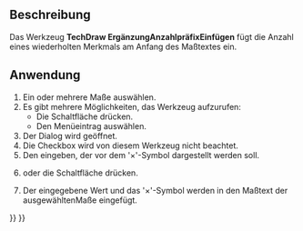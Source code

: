 <languages/>

{{Docnav/de
|[[TechDraw_ExtensionInsertSquare/de|ErgänzungQuadratsymbolEinfügen]]
|[[TechDraw_ExtensionRemovePrefixChar/de|ErgänzungPräfixsymbolEntfernen]]
|[[TechDraw_Workbench/de|TechDraw]]
|IconL=TechDraw_ExtensionInsertSquare.svg
|IconR=TechDraw_ExtensionRemovePrefixChar.svg
|IconC=Workbench_TechDraw.svg
}}

{{GuiCommand/de
|Name=TechDraw ExtensionInsertRepetition
|Name/de=TechDraw ErgänzungAnzahlpräfixEinfügen
|MenuLocation=TechDraw → Ergänzungen: Maße → Anzahl-Präfix ('n×') einfügen
|Workbenches=[[TechDraw_Workbench/de|TechDraw]]
|Version=1.0
|SeeAlso=[[TechDraw_ExtensionInsertDiameter/de|TechDraw ErgänzungDurchmesserEinfügen]], [[TechDraw_ExtensionInsertSquare/de|TechDraw ErgänzungQuadratsymbolEinfügen]]
}}

<span id="Description"></span>
==Beschreibung==

Das Werkzeug '''TechDraw ErgänzungAnzahlpräfixEinfügen''' fügt die Anzahl eines wiederholten Merkmals am Anfang des Maßtextes ein.

<span id="Usage"></span>
==Anwendung==

# Ein oder mehrere Maße auswählen.
# Es gibt mehrere Möglichkeiten, das Werkzeug aufzurufen:
#* Die Schaltfläche {{Button|[[Image:TechDraw_ExtensionInsertRepetition.svg|16px]] [[TechDraw_ExtensionInsertRepetition/de|Anzahl-Präfix ('n×') einfügen]]}} drücken.
#* Den Menüeintrag {{MenuCommand|TechDraw → Ergänzungen: Maß → [[Image:TechDraw_ExtensionInsertRepetition.svg|16px]] Anzahl-Präfix ('n×') einfügen}} auswählen.
# Der Dialog {{MenuCommand|Change Editable Field}} wird geöffnet.
# Die Checkbox {{MenuCommand|Autofill}} wird von diesem Werkzeug nicht beachtet.
# Den {{MenuCommand|Wert}} eingeben, der vor dem '×'-Symbol dargestellt werden soll.
# {{KEY|Enter}} oder die Schaltfläche {{Button|OK}} drücken.
# Der eingegebene Wert und das '×'-Symbol werden in den Maßtext der ausgewähltenMaße eingefügt.


{{Docnav/de
|[[TechDraw_ExtensionInsertSquare/de|ErgänzungQuadratsymbolEinfügen]]
|[[TechDraw_ExtensionRemovePrefixChar/de|ErgänzungPräfixsymbolEntfernen]]
|[[TechDraw_Workbench/de|TechDraw]]
|IconL=TechDraw_ExtensionInsertSquare.svg
|IconR=TechDraw_ExtensionRemovePrefixChar.svg
|IconC=Workbench_TechDraw.svg
}}

{{TechDraw_Tools_navi{{#translation:}}}}
{{Userdocnavi{{#translation:}}}}